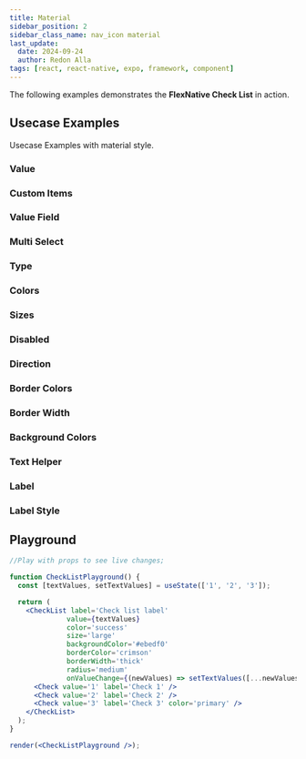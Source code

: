 ```yaml
---
title: Material
sidebar_position: 2
sidebar_class_name: nav_icon material
last_update:
  date: 2024-09-24
  author: Redon Alla
tags: [react, react-native, expo, framework, component]
---
```





The following examples demonstrates the **FlexNative Check List** in action.

## Usecase Examples

Usecase Examples with material style.

### Value

<ExampleWrapper codeExample={ValueExampleMdx}>
  <ValueExample />
</ExampleWrapper>

### Custom Items

<ExampleWrapper codeExample={CustomItemsExampleMdx}>
  <CustomItemsExample />
</ExampleWrapper>

### Value Field

<ExampleWrapper codeExample={ValueFieldExampleMdx}>
  <ValueFieldExample />
</ExampleWrapper>

### Multi Select

<ExampleWrapper codeExample={MultiSelectExampleMdx}>
  <MultiSelectExample />
</ExampleWrapper>

### Type

<ExampleWrapper codeExample={TypeExampleMdx}>
  <TypeExample />
</ExampleWrapper>

### Colors

<ExampleWrapper codeExample={ColorsExampleMdx}>
  <ColorsExample />
</ExampleWrapper>

### Sizes

<ExampleWrapper codeExample={SizesExampleMdx}>
  <SizesExample />
</ExampleWrapper>

### Disabled

<ExampleWrapper codeExample={DisabledExampleMdx}>
  <DisabledExample />
</ExampleWrapper>

### Direction

<ExampleWrapper codeExample={DirectionExampleMdx}>
  <DirectionExample />
</ExampleWrapper>

### Border Colors

<ExampleWrapper codeExample={BorderColorsExampleMdx}>
  <BorderColorsExample />
</ExampleWrapper>


### Border Width

<ExampleWrapper codeExample={BorderWidthExampleMdx}>
  <BorderWidthExample />
</ExampleWrapper>

### Background Colors

<ExampleWrapper codeExample={BackgroundColorsExampleMdx}>
  <BackgroundColorsExample />
</ExampleWrapper>

### Text Helper

<ExampleWrapper codeExample={TextHelperExampleMdx}>
  <TextHelperExample />
</ExampleWrapper>

### Label

<ExampleWrapper codeExample={LabelExampleMdx}>
  <LabelExample />
</ExampleWrapper>

### Label Style

<ExampleWrapper codeExample={LabelStyleExampleMdx}>
  <LabelStyleExample />
</ExampleWrapper>


## Playground

```jsx live noInline
//Play with props to see live changes;

function CheckListPlayground() {
  const [textValues, setTextValues] = useState(['1', '2', '3']);

  return (
    <CheckList label='Check list label'
              value={textValues}
              color='success'
              size='large'
              backgroundColor='#ebedf0'
              borderColor='crimson'
              borderWidth='thick'
              radius='medium'
              onValueChange={(newValues) => setTextValues([...newValues])}>
      <Check value='1' label='Check 1' />
      <Check value='2' label='Check 2' />
      <Check value='3' label='Check 3' color='primary' />
    </CheckList>
  );
}

render(<CheckListPlayground />);
```